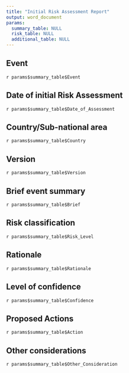 ```yaml
---
title: "Initial Risk Assessment Report"
output: word_document
params:
  summary_table: NULL
  risk_table: NULL
  additional_table: NULL
---
```


## Event

`r params$summary_table$Event`

## Date of initial Risk Assessment

`r params$summary_table$Date_of_Assessment`

## Country/Sub-national area

`r params$summary_table$Country`

## Version

`r params$summary_table$Version`

## Brief event summary

`r params$summary_table$Brief`

## Risk classification

`r params$summary_table$Risk_Level`

## Rationale

`r params$summary_table$Rationale`

## Level of confidence  

`r params$summary_table$Confidence`

## Proposed Actions

`r params$summary_table$Action`

## Other considerations

`r params$summary_table$Other_Consideration`

